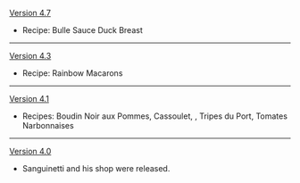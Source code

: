 {{Change History/Header}}
[[Version 4.7]]
* {{Color|New}} Recipe: Bulle Sauce Duck Breast
----
[[Version 4.3]]
* {{Color|New}} Recipe: Rainbow Macarons
----
[[Version 4.1]]
* {{Color|New}} Recipes: Boudin Noir aux Pommes, Cassoulet, {{Not a Typo|Consomme}}, Tripes du Port, Tomates Narbonnaises
----
[[Version 4.0]]
* Sanguinetti and his shop were released.